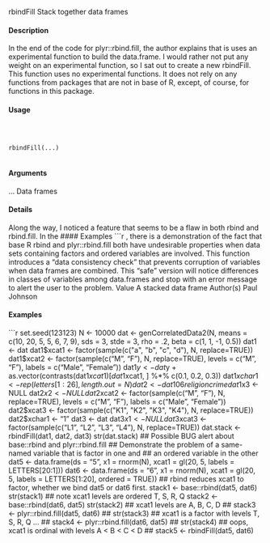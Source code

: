 
rbindFill Stack together data frames

#### Description

In the end of the code for plyr::rbind.fill, the author explains that is uses an experimental function
to build the data.frame. I would rather not put any weight on an experimental function, so I sat out
to create a new rbindFill. This function uses no experimental functions. It does not rely on any
functions from packages that are not in base of R, except, of course, for functions in this package.

#### Usage
<pre><code>


rbindFill(...)

</code></pre>
#### Arguments

... Data frames

#### Details

Along the way, I noticed a feature that seems to be a flaw in both rbind and rbind.fill. In the 
#### Examples
```r

,
there is a demonstration of the fact that base R rbind and plyr::rbind.fill both have undesirable
properties when data sets containing factors and ordered variables are involved. This function introduces
a "data consistency check" that prevents corruption of variables when data frames are
combined. This "safe" version will notice differences in classes of variables among data.frames and
stop with an error message to alert the user to the problem.
Value
A stacked data frame
Author(s)
Paul Johnson

#### Examples
```r


set.seed(123123)
N <- 10000
dat <- genCorrelatedData2(N, means = c(10, 20, 5, 5, 6, 7, 9), sds = 3,
stde = 3, rho = .2, beta = c(1, 1, -1, 0.5))
dat1 <- dat
dat1$xcat1 <- factor(sample(c("a", "b", "c", "d"), N, replace=TRUE))
dat1$xcat2 <- factor(sample(c("M", "F"), N, replace=TRUE),
levels = c("M", "F"), labels = c("Male", "Female"))
dat1$y <- dat$y +
as.vector(contrasts(dat1$xcat1)[dat1$xcat1, ] %*% c(0.1, 0.2, 0.3))
dat1$xchar1 <- rep(letters[1:26], length.out = N)
dat2 <- dat
106 religioncrime
dat1$x3 <- NULL
dat2$x2 <- NULL
dat2$xcat2 <- factor(sample(c("M", "F"), N, replace=TRUE),
levels = c("M", "F"), labels = c("Male", "Female"))
dat2$xcat3 <- factor(sample(c("K1", "K2", "K3", "K4"), N, replace=TRUE))
dat2$xchar1 <- "1"
dat3 <- dat
dat3$x1 <- NULL
dat3$xcat3 <- factor(sample(c("L1", "L2", "L3", "L4"), N, replace=TRUE))
dat.stack <- rbindFill(dat1, dat2, dat3)
str(dat.stack)
## Possible BUG alert about base::rbind and plyr::rbind.fill
## Demonstrate the problem of a same-named variable that is factor in one and
## an ordered variable in the other
dat5 <- data.frame(ds = "5", x1 = rnorm(N),
xcat1 = gl(20, 5, labels = LETTERS[20:1]))
dat6 <- data.frame(ds = "6", x1 = rnorm(N),
xcat1 = gl(20, 5, labels = LETTERS[1:20], ordered = TRUE))
## rbind reduces xcat1 to factor, whether we bind dat5 or dat6 first.
stack1 <- base::rbind(dat5, dat6)
str(stack1)
## note xcat1 levels are ordered T, S, R, Q
stack2 <- base::rbind(dat6, dat5)
str(stack2)
## xcat1 levels are A, B, C, D
## stack3 <- plyr::rbind.fill(dat5, dat6)
## str(stack3)
## xcat1 is a factor with levels T, S, R, Q ...
## stack4 <- plyr::rbind.fill(dat6, dat5)
## str(stack4)
## oops, xcat1 is ordinal with levels A < B < C < D
## stack5 <- rbindFill(dat5, dat6)
